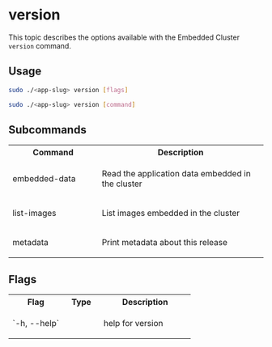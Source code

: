 # version

This topic describes the options available with the Embedded Cluster `version` command.

## Usage

```bash
sudo ./<app-slug> version [flags]
```

```bash
sudo ./<app-slug> version [command]
```

## Subcommands

<table>
  <tr>
    <th width="35%">Command</th>
    <th width="65%">Description</th>
  </tr>
  <tr>
     <td>embedded-data</td>
     <td>
        <p>Read the application data embedded in the cluster</p>
     </td>
  </tr>
  <tr>
     <td>list-images</td>
     <td>
        <p>List images embedded in the cluster</p>
     </td>
  </tr>
  <tr>
     <td>metadata</td>
     <td>
        <p>Print metadata about this release</p>
     </td>
  </tr>
</table>

## Flags

<table>
  <tr>
    <th width="30%">Flag</th>
    <th width="20%">Type</th>
    <th width="50%">Description</th>
  </tr>
  <tr>
     <td>`-h, --help`</td>
     <td></td>
     <td>
        <p>help for version</p>
     </td>
  </tr>
</table>

